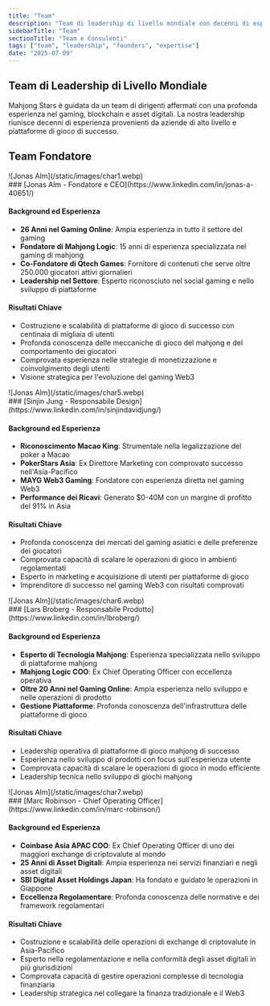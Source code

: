```yaml
---
title: "Team"
description: "Team di leadership di livello mondiale con decenni di esperienza nel gaming, blockchain e finanza"
sidebarTitle: "Team"
sectionTitle: "Team e Consulenti"
tags: ["team", "leadership", "founders", "expertise"]
date: "2025-07-09"
---
```


## Team di Leadership di Livello Mondiale

Mahjong Stars è guidata da un team di dirigenti affermati con una profonda esperienza nel gaming, blockchain e asset digitali. La nostra leadership riunisce decenni di esperienza provenienti da aziende di alto livello e piattaforme di gioco di successo.

## Team Fondatore


<div className='flex gap-4 items-center'>
<div className='aspect-square size-11'>
![Jonas Alm](/static/images/char1.webp)
</div>
### [Jonas Alm - Fondatore e CEO](https://www.linkedin.com/in/jonas-a-40651/)
</div>

#### Background ed Esperienza
- **26 Anni nel Gaming Online**: Ampia esperienza in tutto il settore del gaming
- **Fondatore di Mahjong Logic**: 15 anni di esperienza specializzata nel gaming di mahjong
- **Co-Fondatore di Qtech Games**: Fornitore di contenuti che serve oltre 250.000 giocatori attivi giornalieri
- **Leadership nel Settore**: Esperto riconosciuto nel social gaming e nello sviluppo di piattaforme

#### Risultati Chiave
- Costruzione e scalabilità di piattaforme di gioco di successo con centinaia di migliaia di utenti
- Profonda conoscenza delle meccaniche di gioco del mahjong e del comportamento dei giocatori
- Comprovata esperienza nelle strategie di monetizzazione e coinvolgimento degli utenti
- Visione strategica per l'evoluzione del gaming Web3


<div className='flex gap-4 items-center'>
<div className='aspect-square size-11'>
![Jonas Alm](/static/images/char5.webp)
</div>
### [Sinjin Jung - Responsabile Design](https://www.linkedin.com/in/sinjindavidjung/)
</div>


#### Background ed Esperienza
- **Riconoscimento Macao King**: Strumentale nella legalizzazione del poker a Macao
- **PokerStars Asia**: Ex Direttore Marketing con comprovato successo nell'Asia-Pacifico
- **MAYG Web3 Gaming**: Fondatore con esperienza diretta nel gaming Web3
- **Performance dei Ricavi**: Generato $0-40M con un margine di profitto del 91% in Asia

#### Risultati Chiave
- Profonda conoscenza dei mercati del gaming asiatici e delle preferenze dei giocatori
- Comprovata capacità di scalare le operazioni di gioco in ambienti regolamentati
- Esperto in marketing e acquisizione di utenti per piattaforme di gioco
- Imprenditore di successo nel gaming Web3 con risultati comprovati

<div className='flex gap-4 items-center'>
<div className='aspect-square size-11'>
![Jonas Alm](/static/images/char6.webp)
</div>
### [Lars Broberg - Responsabile Prodotto](https://www.linkedin.com/in/lbroberg/)
</div>

#### Background ed Esperienza
- **Esperto di Tecnologia Mahjong**: Esperienza specializzata nello sviluppo di piattaforme mahjong
- **Mahjong Logic COO**: Ex Chief Operating Officer con eccellenza operativa
- **Oltre 20 Anni nel Gaming Online**: Ampia esperienza nello sviluppo e nelle operazioni di prodotto
- **Gestione Piattaforme**: Profonda conoscenza dell'infrastruttura delle piattaforme di gioco

#### Risultati Chiave
- Leadership operativa di piattaforme di gioco mahjong di successo
- Esperienza nello sviluppo di prodotti con focus sull'esperienza utente
- Comprovata capacità di scalare le operazioni di gioco in modo efficiente
- Leadership tecnica nello sviluppo di giochi mahjong

<div className='flex gap-4 items-center'>
<div className='aspect-square size-11'>
![Jonas Alm](/static/images/char7.webp)
</div>
### [Marc Robinson - Chief Operating Officer](https://www.linkedin.com/in/marc-robinson/)
</div>

#### Background ed Esperienza
- **Coinbase Asia APAC COO**: Ex Chief Operating Officer di uno dei maggiori exchange di criptovalute al mondo
- **25 Anni di Asset Digitali**: Ampia esperienza nei servizi finanziari e negli asset digitali
- **SBI Digital Asset Holdings Japan**: Ha fondato e guidato le operazioni in Giappone
- **Eccellenza Regolamentare**: Profonda conoscenza delle normative e dei framework regolamentari

#### Risultati Chiave
- Costruzione e scalabilità delle operazioni di exchange di criptovalute in Asia-Pacifico
- Esperto nella regolamentazione e nella conformità degli asset digitali in più giurisdizioni
- Comprovata capacità di gestire operazioni complesse di tecnologia finanziaria
- Leadership strategica nel collegare la finanza tradizionale e il Web3
